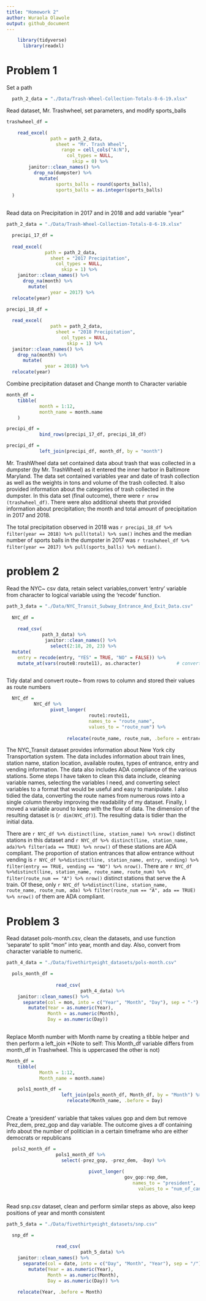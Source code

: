 ```yaml
---
title: "Homework 2"
author: Wuraola Olawole
output: github_document
---
```




```r

    library(tidyverse)
      library(readxl)
```

# Problem 1

Set a path

```r

  path_2_data = "./Data/Trash-Wheel-Collection-Totals-8-6-19.xlsx"

```

Read dataset, Mr. Trashwheel, set parameters, and modify sports_balls

```r

trashwheel_df =

    read_excel(
                path = path_2_data,
                  sheet = "Mr. Trash Wheel",
                    range = cell_cols("A:N"),
                      col_types = NULL,
                        skip = 0) %>%
        janitor::clean_names() %>%
          drop_na(dumpster) %>%
            mutate(
                  sports_balls = round(sports_balls),
                  sports_balls = as.integer(sports_balls)
  )
  
```
Read data on Precipitation in 2017 and in 2018 and add variable "year"

```r

path_2_data = "./Data/Trash-Wheel-Collection-Totals-8-6-19.xlsx"

  precipi_17_df =
  
  read_excel(
              path = path_2_data,
                sheet = "2017 Precipitation",
                  col_types = NULL,
                    skip = 1) %>%
    janitor::clean_names() %>%
      drop_na(month) %>%
        mutate(
                year = 2017) %>%
  relocate(year)

```
```r

precipi_18_df =
  
  read_excel(
                path = path_2_data,
                  sheet = "2018 Precipitation",
                    col_types = NULL,
                      skip = 1) %>%
  janitor::clean_names() %>%
    drop_na(month) %>%
      mutate(
              year = 2018) %>%
  relocate(year)

```
Combine precipitation dataset and Change month to Character variable

```r

month_df =
    tibble(
            month = 1:12,
            month_name = month.name
    )
```
```r

precipi_df = 
            bind_rows(precipi_17_df, precipi_18_df)

precipi_df =
            left_join(precipi_df, month_df, by = "month")

```
  Mr. TrashWheel data set contained data about trash that was collected in a dumpster (by Mr. TrashWheel) as it entered the inner harbor in Baltimore Maryland. The data set contained variables year and date of trash collection as well as the weights in tons and volume of the trash collected. It also provided information about the categories of trash collected in the dumpster. In this data set (final outcome), there were `r nrow (trashwheel_df)`. There were also additional sheets that provided information about precipitation; the month and total amount of precipitation in 2017 and 2018.

The total precipitation observed in 2018 was `r precipi_18_df %>% filter(year == 2018) %>% pull(total) %>% sum()` inches and the median number of sports balls in the dumpster in 2017 was `r trashwheel_df %>% filter(year == 2017) %>% pull(sports_balls) %>% median()`.


# problem 2

Read the NYC~ csv data, retain select variables,convert 'entry' variable from character to logical variable using the 'recode' function.

```r

path_3_data = "./Data/NYC_Transit_Subway_Entrance_And_Exit_Data.csv"
  
  NYC_df = 
    
    read_csv(
             path_3_data) %>% 
              janitor::clean_names() %>% 
                select(2:18, 20, 23) %>%
  mutate(
    entry = recode(entry, "YES" = TRUE, "NO" = FALSE)) %>%
    mutate_at(vars(route8:route11), as.character)             # convert dbl variables to chr variables
  
```
Tidy data! and convert route~ from rows to column and stored their values as route numbers
  
```r
 
  NYC_df =
          NYC_df %>%
                pivot_longer(                                                    # Tidy data! 
                              route1:route11, 
                              names_to = "route_name", 
                              values_to = "route_num") %>%
    
                      relocate(route_name, route_num, .before = entrance_type)

```
  The NYC_Transit dataset provides information about New York city Transportation system. The data includes information about train lines, station name, station location, available routes, types of entrance, entry and vending information. The data also includes ADA compliance of the various stations.
  Some steps I have taken to clean this data include, cleaning variable names, selecting the variables I need, and converting select variables to a format that would be useful and easy to manipulate. I also tidied the data, converting the route names from numerous rows into a single column thereby improving the readability of my dataset. Finally, I moved a variable around to keep with the flow of data. The dimension of the resulting dataset is (`r dim(NYC_df)`). The resulting data is tidier than the initial data.

There are `r NYC_df %>% distinct(line, station_name) %>% nrow()` distinct stations in this dataset and `r NYC_df %>% distinct(line, station_name, ada)%>% filter(ada == TRUE) %>% nrow()` of these stations are ADA compliant. The proportion of station entrances that allow entrance without vending is `r NYC_df %>%distinct(line, station_name, entry, vending) %>% filter(entry == TRUE, vending == "NO") %>% nrow()`. There are `r NYC_df %>%distinct(line, station_name, route_name, route_num) %>% filter(route_num == "A") %>% nrow()` distinct stations that serve the A train. Of these, only `r NYC_df %>%distinct(line, station_name, route_name, route_num, ada) %>% filter(route_num == "A", ada == TRUE) %>% nrow()` of them are ADA compliant. 

# Problem 3

Read dataset pols-month.csv, clean the datasets, and use function 'separate' to split "mon" into year, month and day. Also, convert from character variable to numeric. 

```r

path_4_data = "./Data/fivethirtyeight_datasets/pols-month.csv"

  pols_month_df =
  
                  read_csv(
                           path_4_data) %>%
    janitor::clean_names() %>%
      separate(col = mon, into = c("Year", "Month", "Day"), sep = "-") %>%
        mutate(Year = as.numeric(Year),
               Month = as.numeric(Month),
               Day = as.numeric(Day)) 
  

```
Replace Month number with Month name by creating a tibble helper and then perform a left_join *(Note to self: This Month_df variable differs from month_df in Trashwheel. This is uppercased the other is not)

```r

Month_df =
    tibble(
            Month = 1:12,
            Month_name = month.name)

    pols1_month_df =
                    left_join(pols_month_df, Month_df, by = "Month") %>%
                      relocate(Month_name, .before = Day) 
          
```
Create a 'president' variable that takes values gop and dem but remove Prez_dem, prez_gop and day variable. The outcome gives a df containing info about the number of politician in a certain timeframe who are either democrats or republicans

```r

  pols2_month_df =
                  pols1_month_df %>%
                    select(-prez_gop, -prez_dem, -Day) %>%
  
                              pivot_longer(                                                    # Tidy data! 
                                           gov_gop:rep_dem, 
                                              names_to = "president", 
                                                values_to = "num_of_cand")
              
```
Read snp.csv dataset, clean and perform similar steps as above, also keep positions of year and month consistent

```r

path_5_data = "./Data/fivethirtyeight_datasets/snp.csv"

  snp_df =
  
                  read_csv(
                           path_5_data) %>%
    janitor::clean_names() %>%
      separate(col = date, into = c("Day", "Month", "Year"), sep = "/") %>%
        mutate(Year = as.numeric(Year),
               Month = as.numeric(Month),
               Day = as.numeric(Day)) %>%
    
    relocate(Year, .before = Month)
  
```
